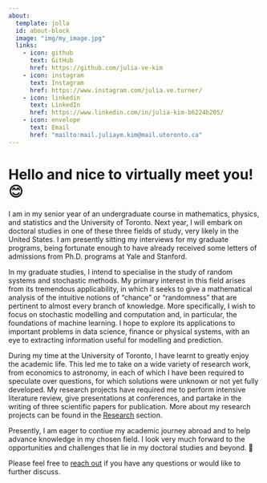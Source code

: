 ```yaml
---
about:
  template: jolla
  id: about-block
  image: "img/my_image.jpg"
  links:
    - icon: github 
      text: GitHub 
      href: https://github.com/julia-ve-kim 
    - icon: instagram
      text: Instagram 
      href: https://www.instagram.com/julia.ve.turner/  
    - icon: linkedin
      text: LinkedIn
      href: https://www.linkedin.com/in/julia-kim-b6224b205/ 
    - icon: envelope
      text: Email
      href: "mailto:mail.juliaym.kim@mail.utoronto.ca"  
---
```


::: {#about-block}
:::

# Hello and nice to virtually meet you! 😊 

I am in my senior year of an undergraduate course in mathematics, physics, and statistics and the University of Toronto. Next year, I will embark on doctoral studies in one of these three fields of study, very likely in the United States. I am presently sitting my interviews for my graduate programs, being fortunate enough to have already received some letters of admissions from Ph.D. programs at Yale and Stanford.

In my graduate studies, I intend to specialise in the study of random systems and stochastic methods. My primary interest in this field arises from its tremendous applicability, in which it seeks to give a mathematical analysis of the intuitive notions of "chance" or "randomness" that are pertinent to almost every branch of knowledge. More specifically, I wish to focus on stochastic modelling and computation and, in particular, the foundations of machine learning. I hope to explore its applications to important problems in data science, finance or physical systems, with an eye to extracting information useful for modelling and prediction.

During my time at the University of Toronto, I have learnt to greatly enjoy the academic life. This led me to take on a wide variety of research work, from economics to astronomy, in each of which I have been required to speculate over questions, for which solutions were unknown or not yet fully developed. My research projects have required me to perform intensive literature review, give presentations at conferences, and partake in the writing of three scientific papers for publication. More about my research projects can be found in the [Research](#research-section) section.

Presently, I am eager to contiue my academic journey abroad and to help advance knowledge in my chosen field. I look very much forward to the opportunities and challenges that lie in my doctoral studies and beyond. 🚀

Please feel free to [reach out](mailto:mail.juliaym.kim@mail.utoronto.ca) if you have any questions or would like to further discuss. 